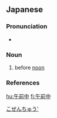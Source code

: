 ==Japanese==
{{ja-kanjitab|ご|ぜん|ちゅう|yomi=on}}

===Pronunciation===
* {{ja-pron|ごぜんちゅう|y=o|acc=0|acc_ref=NHK}}

===Noun===
{{ja-noun|ごぜんちゅう}}

# before [[noon]]

===References===
<references/>

[[Category:ja:Time|こぜんちゅう']]

[[hu:午前中]]
[[fi:午前中]]